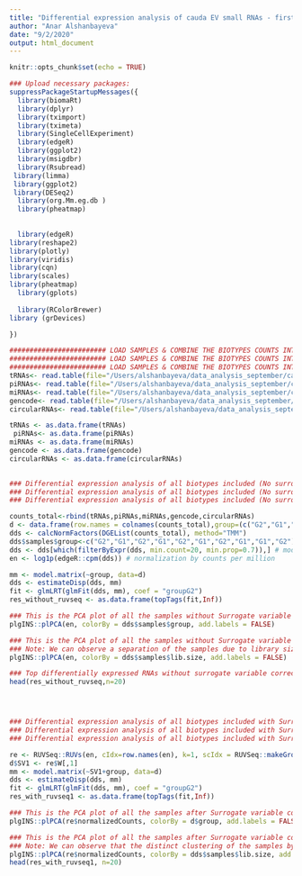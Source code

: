 ```yaml
---
title: "Differential expression analysis of cauda EV small RNAs - first sequencing batch (without size-selection)" 
author: "Anar Alshanbayeva"
date: "9/2/2020"
output: html_document
---
```


```r
knitr::opts_chunk$set(echo = TRUE)

```


```r
### Upload necessary packages: 
suppressPackageStartupMessages({
  library(biomaRt) 
  library(dplyr)
  library(tximport)
  library(tximeta)
  library(SingleCellExperiment)
  library(edgeR)
  library(ggplot2)
  library(msigdbr)
  library(Rsubread) 
 library(limma)
 library(ggplot2)
 library(DESeq2)
  library(org.Mm.eg.db )
  library(pheatmap)
  
  
  library(edgeR)
library(reshape2)
library(plotly)
library(viridis)
library(cqn)
library(scales)
library(pheatmap)
  library(gplots)
  
  library(RColorBrewer) 
library (grDevices)

})

```


```r
######################## LOAD SAMPLES & COMBINE THE BIOTYPES COUNTS INTO 1 COUNT MATRIX ########################
######################## LOAD SAMPLES & COMBINE THE BIOTYPES COUNTS INTO 1 COUNT MATRIX ########################
######################## LOAD SAMPLES & COMBINE THE BIOTYPES COUNTS INTO 1 COUNT MATRIX ########################
tRNAs<- read.table(file="/Users/alshanbayeva/data_analysis_september/caudaEVs_run3_ExceRpt_size_selected/caudaEVs_run3_miRNAsfirst_ExceRpt/exceRpt_tRNA_ReadCounts.txt", header=TRUE, sep="", row.names=1) # Loading the raw count matrices for each RNA biotype
piRNAs<- read.table(file="/Users/alshanbayeva/data_analysis_september/caudaEVs_run3_ExceRpt_size_selected/caudaEVs_run3_miRNAsfirst_ExceRpt/exceRpt_piRNA_ReadCounts.txt", header=TRUE, sep="", row.names=1)
miRNAs<- read.table(file="/Users/alshanbayeva/data_analysis_september/caudaEVs_run3_ExceRpt_size_selected/caudaEVs_run3_miRNAsfirst_ExceRpt/exceRpt_miRNA_ReadCounts.txt", header=TRUE, sep="", row.names=1)
gencode<- read.table(file="/Users/alshanbayeva/data_analysis_september/caudaEVs_run3_ExceRpt_size_selected/caudaEVs_run3_miRNAsfirst_ExceRpt/exceRpt_gencode_ReadCounts.txt" , header=TRUE, sep="", row.names=1)
circularRNAs<- read.table(file="/Users/alshanbayeva/data_analysis_september/caudaEVs_run3_ExceRpt_size_selected/caudaEVs_run3_miRNAsfirst_ExceRpt/exceRpt_circularRNA_ReadCounts.txt", header=TRUE, sep="", row.names=1)

tRNAs <- as.data.frame(tRNAs)
 piRNAs<- as.data.frame(piRNAs)
miRNAs <- as.data.frame(miRNAs)
gencode <- as.data.frame(gencode)
circularRNAs <- as.data.frame(circularRNAs)
 
```



```r
### Differential expression analysis of all biotypes included (No surrogate variable analysis done) ###
### Differential expression analysis of all biotypes included (No surrogate variable analysis done) ###
### Differential expression analysis of all biotypes included (No surrogate variable analysis done) ###

counts_total<-rbind(tRNAs,piRNAs,miRNAs,gencode,circularRNAs) 
d <- data.frame(row.names = colnames(counts_total),group=(c("G2","G1","G2","G1","G2","G1","G2","G1","G1","G2"))) # grouping the samples 
dds <- calcNormFactors(DGEList(counts_total), method="TMM")
dds$samples$group<-c("G2","G1","G2","G1","G2","G1","G2","G1","G1","G2")
dds <- dds[which(filterByExpr(dds, min.count=20, min.prop=0.7)),] # model matrix is ignored if group is not null. In the above line of code, we added group names to dds object. 
en <- log1p(edgeR::cpm(dds)) # normalization by counts per million 

mm <- model.matrix(~group, data=d)
dds <- estimateDisp(dds, mm)
fit <- glmLRT(glmFit(dds, mm), coef = "groupG2")
res_without_ruvseq <- as.data.frame(topTags(fit,Inf))

### This is the PCA plot of all the samples without Surrogate variable correction colored by treatment group ###
plgINS::plPCA(en, colorBy = dds$samples$group, add.labels = FALSE) 

### This is the PCA plot of all the samples without Surrogate variable correction colored by library size of the samples ###
### Note: We can observe a separation of the samples due to library size ###
plgINS::plPCA(en, colorBy = dds$samples$lib.size, add.labels = FALSE) 

### Top differentially expressed RNAs without surrogate variable correction ### 
head(res_without_ruvseq,n=20)




### Differential expression analysis of all biotypes included with Surrogate variable analysis (SV=1) ###
### Differential expression analysis of all biotypes included with Surrogate variable analysis (SV=1) ###
### Differential expression analysis of all biotypes included with Surrogate variable analysis (SV=1) ###

re <- RUVSeq::RUVs(en, cIdx=row.names(en), k=1, scIdx = RUVSeq::makeGroups(d$group), isLog = TRUE)
d$SV1 <- re$W[,1]
mm <- model.matrix(~SV1+group, data=d)
dds <- estimateDisp(dds, mm)
fit <- glmLRT(glmFit(dds, mm), coef = "groupG2")
res_with_ruvseq1 <- as.data.frame(topTags(fit,Inf))

### This is the PCA plot of all the samples after Surrogate variable correction (SV=1) colored by treatment group ###
plgINS::plPCA(re$normalizedCounts, colorBy = d$group, add.labels = FALSE)

### This is the PCA plot of all the samples after Surrogate variable correction (SV=1) colored by library size of the samples ###
### Note: We can observe that the distinct clustering of the samples by library size was corrected by surrogate variable analysis (SV=1):
plgINS::plPCA(re$normalizedCounts, colorBy = dds$samples$lib.size, add.labels = FALSE) 
head(res_with_ruvseq1, n=20)


```
